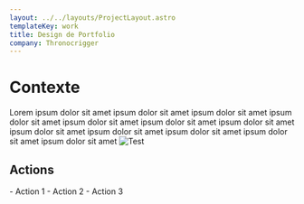 ```yaml
---
layout: ../../layouts/ProjectLayout.astro
templateKey: work
title: Design de Portfolio
company: Thronocrigger
---
```


# Contexte
Lorem ipsum dolor sit amet ipsum dolor sit amet ipsum dolor sit amet ipsum dolor sit amet ipsum dolor sit amet ipsum dolor sit amet ipsum dolor sit amet ipsum dolor sit amet ipsum dolor sit amet ipsum dolor sit amet ipsum dolor sit amet ipsum dolor sit amet 
![Test](../../assets/projects/thronocrigger/thronocrigger.png)

## Actions

<span class="list-disc marker:text-primary font-bold">
- Action 1
- Action 2
- Action 3
</span>